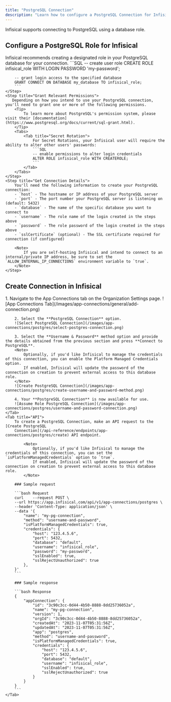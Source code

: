 ```yaml
---
title: "PostgreSQL Connection"
description: "Learn how to configure a PostgreSQL Connection for Infisical."
---
```


Infisical supports connecting to PostgreSQL using a database role.

## Configure a PostgreSQL Role for Infisical

<Steps>
    <Step title="Create a Role">
        Infisical recommends creating a designated role in your PostgreSQL database for your connection.
        ```SQL
        -- create user role
        CREATE ROLE infisical_role WITH LOGIN PASSWORD 'my-password';

        -- grant login access to the specified database
        GRANT CONNECT ON DATABASE my_database TO infisical_role;
        ```
    </Step>
    <Step title="Grant Relevant Permissions">
       Depending on how you intend to use your PostgreSQL connection, you'll need to grant one or more of the following permissions.
        <Tip>
            To learn more about PostgreSQL's permission system, please visit their [documentation](https://www.postgresql.org/docs/current/sql-grant.html).
        </Tip>
        <Tabs>
            <Tab title="Secret Rotation">
                For Secret Rotations, your Infisical user will require the ability to alter other users' passwords:
                ```SQL
                -- enable permissions to alter login credentials
                ALTER ROLE infisical_role WITH CREATEROLE;
                ```
            </Tab>
        </Tabs>
    </Step>
    <Step title="Get Connection Details">
        You'll need the following information to create your PostgreSQL connection:
        - `host` - The hostname or IP address of your PostgreSQL server
        - `port` - The port number your PostgreSQL server is listening on (default: 5432)
        - `database` - The name of the specific database you want to connect to
        - `username` - The role name of the login created in the steps above
        - `password` - The role password of the login created in the steps above
        - `sslCertificate` (optional) - The SSL certificate required for connection (if configured)

        <Note>
            If you are self-hosting Infisical and intend to connect to an internal/private IP address, be sure to set the `ALLOW_INTERNAL_IP_CONNECTIONS` environment variable to `true`.
        </Note>
    </Step>
</Steps>

## Create Connection in Infisical

<Tabs>
    <Tab title="Infisical UI">
        1. Navigate to the App Connections tab on the Organization Settings page.
        ![App Connections Tab](/images/app-connections/general/add-connection.png)

        2. Select the **PostgreSQL Connection** option.
        ![Select PostgreSQL Connection](/images/app-connections/postgres/select-postgres-connection.png)

        3. Select the **Username & Password** method option and provide the details obtained from the previous section and press **Connect to PostgreSQL**.
        <Note>
            Optionally, if you'd like Infisical to manage the credentials of this connection, you can enable the Platform Managed Credentials option.
            If enabled, Infisical will update the password of the connection on creation to prevent external access to this database role.
        </Note>
        ![Create PostgreSQL Connection](/images/app-connections/postgres/create-username-and-password-method.png)

        4. Your **PostgreSQL Connection** is now available for use.
        ![Assume Role PostgreSQL Connection](/images/app-connections/postgres/username-and-password-connection.png)
    </Tab>
    <Tab title="API">
        To create a PostgreSQL Connection, make an API request to the [Create PostgreSQL
        Connection](/api-reference/endpoints/app-connections/postgres/create) API endpoint.

            <Note>
                Optionally, if you'd like Infisical to manage the credentials of this connection, you can set the `isPlatformManagedCredentials` option to `true`.
                If enabled, Infisical will update the password of the connection on creation to prevent external access to this database role.
            </Note>

        ### Sample request

        ```bash Request
        curl    --request POST \
        --url https://app.infisical.com/api/v1/app-connections/postgres \
        --header 'Content-Type: application/json' \
        --data '{
            "name": "my-pg-connection",
            "method": "username-and-password",
            "isPlatformManagedCredentials": true,
            "credentials": {
                "host": "123.4.5.6",
                "port": 5432,
                "database": "default",
                "username": "infisical_role",
                "password": "my-password",
                "sslEnabled": true,
                "sslRejectUnauthorized": true
            },
        }'
        ```

        ### Sample response

        ```bash Response
        {
            "appConnection": {
                "id": "3c90c3cc-0d44-4b50-8888-8dd25736052a",
                "name": "my-pg-connection",
                "version": 1,
                "orgId": "3c90c3cc-0d44-4b50-8888-8dd25736052a",
                "createdAt": "2023-11-07T05:31:56Z",
                "updatedAt": "2023-11-07T05:31:56Z",
                "app": "postgres",
                "method": "username-and-password",
                "isPlatformManagedCredentials": true,
                "credentials": {
                    "host": "123.4.5.6",
                    "port": 5432,
                    "database": "default",
                    "username": "infisical_role",
                    "sslEnabled": true,
                    "sslRejectUnauthorized": true
                }
            }
        }
        ```
    </Tab>
</Tabs>
